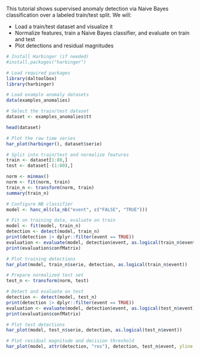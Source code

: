 This tutorial shows supervised anomaly detection via Naive Bayes classification over a labeled train/test split. We will:

- Load a train/test dataset and visualize it
- Normalize features, train a Naive Bayes classifier, and evaluate on train and test
- Plot detections and residual magnitudes

```r
# Install Harbinger (if needed)
#install.packages("harbinger")
```

```r
# Load required packages
library(daltoolbox)
library(harbinger) 
```

```r
# Load example anomaly datasets
data(examples_anomalies)
```

```r
# Select the train/test dataset
dataset <- examples_anomalies$tt

head(dataset)
```

```r
# Plot the raw time series
har_plot(harbinger(), dataset$serie)
```

```r
# Split into train/test and normalize features
train <- dataset[1:80,]
test <- dataset[-(1:80),]

norm <- minmax()
norm <- fit(norm, train)
train_n <- transform(norm, train)
summary(train_n)
```

```r
# Configure NB classifier
model <- hanc_ml(cla_nb("event", c("FALSE", "TRUE")))
```

```r
# Fit on training data, evaluate on train
model <- fit(model, train_n)
detection <- detect(model, train_n)
print(detection |> dplyr::filter(event == TRUE))
evaluation <- evaluate(model, detection$event, as.logical(train_n$event))
print(evaluation$confMatrix)
```

```r
# Plot training detections
har_plot(model, train_n$serie, detection, as.logical(train_n$event))
```

```r
# Prepare normalized test set
test_n <- transform(norm, test)
```

```r
# Detect and evaluate on test
detection <- detect(model, test_n)
print(detection |> dplyr::filter(event == TRUE))
evaluation <- evaluate(model, detection$event, as.logical(test_n$event))
print(evaluation$confMatrix)
```

```r
# Plot test detections
har_plot(model, test_n$serie, detection, as.logical(test_n$event))
```

```r
# Plot residual magnitude and decision threshold
har_plot(model, attr(detection, "res"), detection, test_n$event, yline = attr(detection, "threshold"))
```

